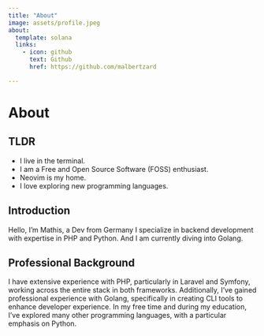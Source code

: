 ```yaml
---
title: "About"
image: assets/profile.jpeg
about:
  template: solana
  links:
    - icon: github
      text: Github
      href: https://github.com/malbertzard

---
```


# About

## TLDR

- I live in the terminal.
- I am a Free and Open Source Software (FOSS) enthusiast.
- Neovim is my home.
- I love exploring new programming languages.

## Introduction

Hello, I'm Mathis, a Dev from Germany I specialize in backend development with expertise in PHP and Python. And I am currently diving into Golang.

## Professional Background
I have extensive experience with PHP, particularly in Laravel and Symfony, working across the entire stack in both frameworks. Additionally, I've gained professional experience with Golang, specifically in creating CLI tools to enhance developer experience. In my free time and during my education, I've explored many other programming languages, with a particular emphasis on Python.

